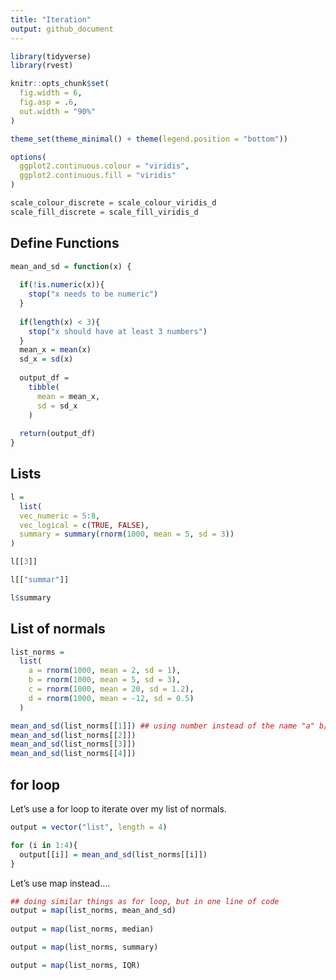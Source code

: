 ```yaml
---
title: "Iteration"
output: github_document
---
```


```r
library(tidyverse)
library(rvest)

knitr::opts_chunk$set(
  fig.width = 6,
  fig.asp = .6,
  out.width = "90%"
)

theme_set(theme_minimal() + theme(legend.position = "bottom"))

options(
  ggplot2.continuous.colour = "viridis",
  ggplot2.continuous.fill = "viridis"
)

scale_colour_discrete = scale_colour_viridis_d
scale_fill_discrete = scale_fill_viridis_d
```



## Define Functions

```r
mean_and_sd = function(x) {
  
  if(!is.numeric(x)){
    stop("x needs to be numeric")
  }
  
  if(length(x) < 3){
    stop("x should have at least 3 numbers")
  }
  mean_x = mean(x)
  sd_x = sd(x)
  
  output_df = 
    tibble(
      mean = mean_x,
      sd = sd_x
    )
  
  return(output_df)
}

```


## Lists 

```r
l = 
  list(
  vec_numeric = 5:8,
  vec_logical = c(TRUE, FALSE),
  summary = summary(rnorm(1000, mean = 5, sd = 3))
)

l[[3]]

l[["summar"]]

l$summary
```


## List of normals 

```r
list_norms = 
  list(
    a = rnorm(1000, mean = 2, sd = 1),
    b = rnorm(1000, mean = 5, sd = 3),
    c = rnorm(1000, mean = 20, sd = 1.2),
    d = rnorm(1000, mean = -12, sd = 0.5)
  )

mean_and_sd(list_norms[[1]]) ## using number instead of the name "a" b/c we are thinking of it as for loop elements, 1st element, 2nd element. 
mean_and_sd(list_norms[[2]])
mean_and_sd(list_norms[[3]])
mean_and_sd(list_norms[[4]])

```


## for loop

Let's use a for loop to iterate over my list of normals.

```r
output = vector("list", length = 4)

for (i in 1:4){
  output[[i]] = mean_and_sd(list_norms[[i]])
}

```


Let's use map instead....

```r
## doing similar things as for loop, but in one line of code
output = map(list_norms, mean_and_sd)
 
output = map(list_norms, median)

output = map(list_norms, summary)

output = map(list_norms, IQR)

```







